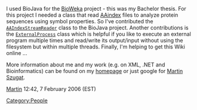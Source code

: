 I used BioJava for the [http://www.bioweka.org BioWeka] project - this was my Bachelor thesis. For this project I needed a class that read [http://www.genome.jp/aaindex/ AAindex] files to analyze protein sequences using symbol properties. So I've contributed the <code>[http://www.bioservices.net/2005/10/aaindexstreamreader-for-biojava.html AAIndexStreamReader]</code> class to the BioJava project. Another contributions is the <code>[http://www.bioservices.net/2005/10/biojava-externalprocess-class.html ExternalProcess]</code> class which is helpful if you like to execute an external program multiple times and read/write its output/input without using the filesystem but within multiple threads. Finally, I'm helping to get this Wiki online ...

More information about me and my work (e.g. on XML, .NET and Bioinformatics) can be found on my [http://szugat.gmxhome.de homepage] or just google for [http://www.google.com/search?q=%22Martin+Szugat%22 Martin Szugat].

[[User:Martin|Martin]] 12:42, 7 February 2006 (EST)
[[Category:People]]